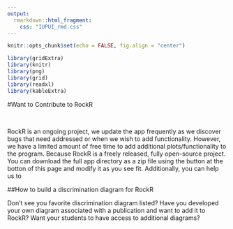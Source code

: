 ```yaml
---
output:
  rmarkdown::html_fragment:
    css: "IUPUI_rmd.css"
---
```


```r
knitr::opts_chunk$set(echo = FALSE, fig.align = "center")

library(gridExtra)
library(knitr)
library(png)
library(grid)
library(readxl)
library(kableExtra)
```


#Want to Contribute to RockR

<br>

RockR is an ongoing project, we update the app frequently as we discover bugs that need addressed or when we wish to add functionality. However, we have a limited amount of free time to add additional plots/functionality to the program. 
Because RockR is a freely released, fully open-source project. You can download the full app directory as a zip file using the button at the botton of this page and modify it as you see fit. Additionally, you can help us to 


##How to build a discrimination diagram for RockR

Don't see you favorite discrimination diagram listed? Have you developed your own diagram associated with a publication and want to add it to RockR? Want your students to have access to additional diagrams? 